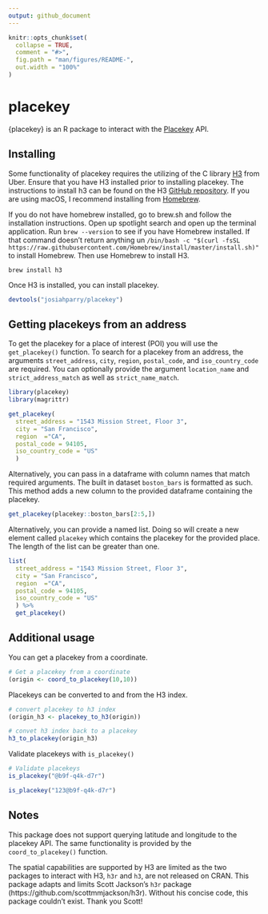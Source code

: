 ```yaml
---
output: github_document
---
```




<!-- README.md is generated from README.Rmd. Please edit that file -->

```r
knitr::opts_chunk$set(
  collapse = TRUE,
  comment = "#>",
  fig.path = "man/figures/README-",
  out.width = "100%"
)
```

# placekey

{placekey} is an R package to interact with the [Placekey](https://www.placekey.io/) API. 

## Installing

Some functionality of placekey requires the utilizing of the C library [H3](https://h3geo.org/) from Uber. Ensure that you have H3 installed prior to installing placekey. The instructions to install h3 can be found on the H3 [GitHub repository](https://github.com/uber/H3). If you are using macOS, I recommend installing from [Homebrew](https://brew.sh/). 

If you do not have homebrew installed, go to brew.sh and follow the installation instructions. Open up spotlight search and open up the terminal application. Run `brew --version` to see if you have Homebrew installed. If that command doesn't return anything un `/bin/bash -c "$(curl -fsSL https://raw.githubusercontent.com/Homebrew/install/master/install.sh)"` to install Homebrew. Then use Homebrew to install H3. 


```terminal
brew install h3
```

Once H3 is installed, you can install placekey. 

```r
devtools("josiahparry/placekey")
```

## Getting placekeys from an address

To get the placekey for a place of interest (POI) you will use the `get_placekey()` function. To search for a placekey from an address, the arguments `street_address`, `city`, `region`, `postal_code`, and `iso_country_code` are required. You can optionally provide the argument `location_name` and `strict_address_match` as well as `strict_name_match`. 

```r
library(placekey)
library(magrittr)

get_placekey(
  street_address = "1543 Mission Street, Floor 3",
  city = "San Francisco",
  region  ="CA",
  postal_code = 94105,
  iso_country_code = "US"
  )
```

Alternatively, you can pass in a dataframe with column names that match required arguments. The built in dataset `boston_bars` is formatted as such. This method adds a new column to the provided dataframe containing the placekey. 

```r
get_placekey(placekey::boston_bars[2:5,])
```


Alternatively, you can provide a named list. Doing so will create a new element called `placekey` which contains the placekey for the provided place. The length of the list can be greater than one. 

```r
list(
  street_address = "1543 Mission Street, Floor 3",
  city = "San Francisco",
  region  ="CA",
  postal_code = 94105,
  iso_country_code = "US"
  ) %>% 
  get_placekey()
```

## Additional usage


You can get a placekey from a coordinate.

```r
# Get a placekey from a coordinate
(origin <- coord_to_placekey(10,10))
```

Placekeys can be converted to and from the H3 index.

```r
# convert placekey to h3 index
(origin_h3 <- placekey_to_h3(origin))

# convet h3 index back to a placekey 
h3_to_placekey(origin_h3)
```

Validate placekeys with `is_placekey()`

```r
# Validate placekeys 
is_placekey("@b9f-q4k-d7r")

is_placekey("123@b9f-q4k-d7r")
```

## Notes


This package does not support querying latitude and longitude to the placekey API. The same functionality is provided by the `coord_to_placekey()` function.

The spatial capabilities are supported by H3 are limited as the two packages to interact with H3,  `h3r` and `h3`, are not released on CRAN. This package adapts and limits Scott Jackson's `h3r` package (https://github.com/scottmmjackson/h3r). Without his concise code, this package couldn't exist. Thank you Scott!

